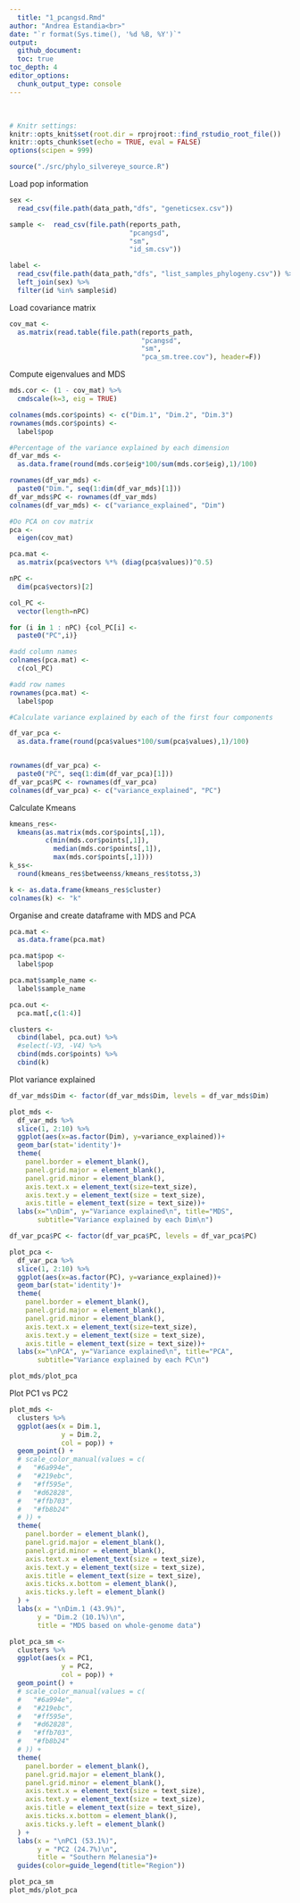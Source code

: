```yaml
---
  title: "1_pcangsd.Rmd"
author: "Andrea Estandia<br>"
date: "`r format(Sys.time(), '%d %B, %Y')`"
output:
  github_document:
  toc: true
toc_depth: 4
editor_options:
  chunk_output_type: console
---
```

  <br>
  
```r
# Knitr settings: 
knitr::opts_knit$set(root.dir = rprojroot::find_rstudio_root_file())
knitr::opts_chunk$set(echo = TRUE, eval = FALSE)
options(scipen = 999)
```

```r
source("./src/phylo_silvereye_source.R")
```

Load pop information
```r
sex <-
  read_csv(file.path(data_path,"dfs", "geneticsex.csv"))

sample <-  read_csv(file.path(reports_path,
                              "pcangsd",
                              "sm",
                              "id_sm.csv"))

label <- 
  read_csv(file.path(data_path,"dfs", "list_samples_phylogeny.csv")) %>% 
  left_join(sex) %>% 
  filter(id %in% sample$id)
```

Load covariance matrix
```r
cov_mat <- 
  as.matrix(read.table(file.path(reports_path, 
                                 "pcangsd", 
                                 "sm",
                                 "pca_sm.tree.cov"), header=F))
```

Compute eigenvalues and MDS
```r
mds.cor <- (1 - cov_mat) %>%
  cmdscale(k=3, eig = TRUE)

colnames(mds.cor$points) <- c("Dim.1", "Dim.2", "Dim.3")
rownames(mds.cor$points) <-
  label$pop

#Percentage of the variance explained by each dimension
df_var_mds <- 
  as.data.frame(round(mds.cor$eig*100/sum(mds.cor$eig),1)/100)

rownames(df_var_mds) <- 
  paste0("Dim.", seq(1:dim(df_var_mds)[1]))
df_var_mds$PC <- rownames(df_var_mds)
colnames(df_var_mds) <- c("variance_explained", "Dim")

#Do PCA on cov matrix
pca <-
  eigen(cov_mat)

pca.mat <-
  as.matrix(pca$vectors %*% (diag(pca$values))^0.5)

nPC <-
  dim(pca$vectors)[2]

col_PC <- 
  vector(length=nPC)

for (i in 1 : nPC) {col_PC[i] <-
  paste0("PC",i)}

#add column names
colnames(pca.mat) <-
  c(col_PC)

#add row names
rownames(pca.mat) <-
  label$pop

#Calculate variance explained by each of the first four components

df_var_pca <- 
  as.data.frame(round(pca$values*100/sum(pca$values),1)/100) 


rownames(df_var_pca) <- 
  paste0("PC", seq(1:dim(df_var_pca)[1]))
df_var_pca$PC <- rownames(df_var_pca)
colnames(df_var_pca) <- c("variance_explained", "PC")
```

Calculate Kmeans
```r
kmeans_res<-
  kmeans(as.matrix(mds.cor$points[,1]), 
         c(min(mds.cor$points[,1]), 
           median(mds.cor$points[,1]), 
           max(mds.cor$points[,1])))
k_ss<-
  round(kmeans_res$betweenss/kmeans_res$totss,3)

k <- as.data.frame(kmeans_res$cluster)
colnames(k) <- "k"
```

Organise and create dataframe with MDS and PCA
```r
pca.mat <- 
  as.data.frame(pca.mat)

pca.mat$pop <- 
  label$pop

pca.mat$sample_name <- 
  label$sample_name

pca.out <- 
  pca.mat[,c(1:4)]

clusters <- 
  cbind(label, pca.out) %>%
  #select(-V3, -V4) %>% 
  cbind(mds.cor$points) %>% 
  cbind(k)
```

Plot variance explained
```r
df_var_mds$Dim <- factor(df_var_mds$Dim, levels = df_var_mds$Dim)

plot_mds <-
  df_var_mds %>% 
  slice(1, 2:10) %>% 
  ggplot(aes(x=as.factor(Dim), y=variance_explained))+
  geom_bar(stat='identity')+
  theme(
    panel.border = element_blank(),
    panel.grid.major = element_blank(),
    panel.grid.minor = element_blank(), 
    axis.text.x = element_text(size=text_size),
    axis.text.y = element_text(size = text_size),
    axis.title = element_text(size = text_size))+
  labs(x="\nDim", y="Variance explained\n", title="MDS",
       subtitle="Variance explained by each Dim\n")

df_var_pca$PC <- factor(df_var_pca$PC, levels = df_var_pca$PC)

plot_pca <-
  df_var_pca %>% 
  slice(1, 2:10) %>% 
  ggplot(aes(x=as.factor(PC), y=variance_explained))+
  geom_bar(stat='identity')+
  theme(
    panel.border = element_blank(),
    panel.grid.major = element_blank(),
    panel.grid.minor = element_blank(), 
    axis.text.x = element_text(size=text_size),
    axis.text.y = element_text(size = text_size),
    axis.title = element_text(size = text_size))+
  labs(x="\nPCA", y="Variance explained\n", title="PCA",
       subtitle="Variance explained by each PC\n")

plot_mds/plot_pca
```

Plot PC1 vs PC2
```r
plot_mds <-
  clusters %>%
  ggplot(aes(x = Dim.1, 
             y = Dim.2, 
             col = pop)) +
  geom_point() +
  # scale_color_manual(values = c(
  #   "#6a994e",
  #   "#219ebc",
  #   "#ff595e",
  #   "#d62828",
  #   "#ffb703",
  #   "#fb8b24"
  # )) +
  theme(
    panel.border = element_blank(),
    panel.grid.major = element_blank(),
    panel.grid.minor = element_blank(),
    axis.text.x = element_text(size = text_size),
    axis.text.y = element_text(size = text_size),
    axis.title = element_text(size = text_size),
    axis.ticks.x.bottom = element_blank(),
    axis.ticks.y.left = element_blank()
  ) +
  labs(x = "\nDim.1 (43.9%)",
       y = "Dim.2 (10.1%)\n",
       title = "MDS based on whole-genome data")

plot_pca_sm <-
  clusters %>%
  ggplot(aes(x = PC1,
             y = PC2,
             col = pop)) +
  geom_point() +
  # scale_color_manual(values = c(
  #   "#6a994e",
  #   "#219ebc",
  #   "#ff595e",
  #   "#d62828",
  #   "#ffb703",
  #   "#fb8b24"
  # )) +
  theme(
    panel.border = element_blank(),
    panel.grid.major = element_blank(),
    panel.grid.minor = element_blank(),
    axis.text.x = element_text(size = text_size),
    axis.text.y = element_text(size = text_size),
    axis.title = element_text(size = text_size),
    axis.ticks.x.bottom = element_blank(),
    axis.ticks.y.left = element_blank()
  ) +
  labs(x = "\nPC1 (53.1%)",
       y = "PC2 (24.7%)\n",
       title = "Southern Melanesia")+
  guides(color=guide_legend(title="Region"))

plot_pca_sm
plot_mds/plot_pca
```

